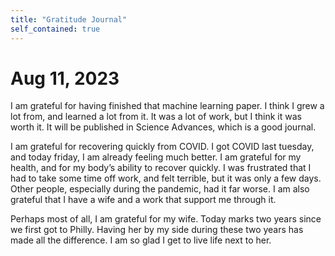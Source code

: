 ```yaml
---
title: "Gratitude Journal"
self_contained: true
---
```


# Aug 11, 2023
I am grateful for having finished that machine learning paper. I think I grew a lot from, and learned a lot from it. It was a lot of work, but I think it was worth it. It will be published in Science Advances, which is a good journal.

I am grateful for recovering quickly from COVID. I got COVID last tuesday, and today friday, I am already feeling much better. I am grateful for my health, and for my body's ability to recover quickly. I was frustrated that I had to take some time off work, and felt terrible, but it was only a few days. Other people, especially during the pandemic, had it far worse. I am also grateful that I have a wife and a work that support me through it.

Perhaps most of all, I am grateful for my wife. Today marks two years since we first got to Philly. Having her by my side during these two years has made all the difference. I am so glad I get to live life next to her. 